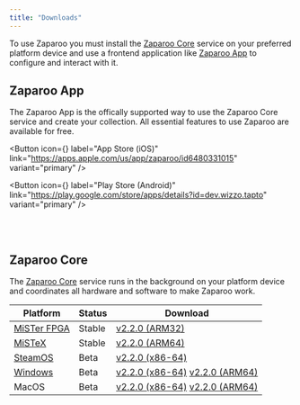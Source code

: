 ```yaml
---
title: "Downloads"
---
```


To use Zaparoo you must install the [Zaparoo Core](#zaparoo-core) service on your preferred platform device and use a frontend application like [Zaparoo App](#zaparoo-app) to configure and interact with it.

## Zaparoo App

The Zaparoo App is the offically supported way to use the Zaparoo Core service and create your collection. All essential features to use Zaparoo are available for free.

<Button
  icon={<FAIcon icon="fa-brands fa-apple" />}
  label="App Store (iOS)"
  link="https://apps.apple.com/us/app/zaparoo/id6480331015"
  variant="primary"
/>

<Button
  icon={<FAIcon icon="fa-brands fa-google" />}
  label="Play Store (Android)"
  link="https://play.google.com/store/apps/details?id=dev.wizzo.tapto"
  variant="primary"
/>

<br /> <br />

## Zaparoo Core

The [Zaparoo Core](https://github.com/ZaparooProject/zaparoo-core) service runs in the background on your platform device and coordinates all hardware and software to make Zaparoo work.

| Platform                                            | Status | Download                                                                                                                                                                                                                                             |
| --------------------------------------------------- | ------ | ---------------------------------------------------------------------------------------------------------------------------------------------------------------------------------------------------------------------------------------------------- |
| [MiSTer FPGA](https://wiki.zaparoo.org/MiSTer_FPGA) | Stable | [v2.2.0 (ARM32)](https://github.com/ZaparooProject/zaparoo-core/releases/download/v2.2.0/zaparoo-mister_arm-2.2.0.zip)                                                                                                                               |
| [MiSTeX](https://wiki.zaparoo.org/MiSTeX)           | Stable | [v2.2.0 (ARM64)](https://github.com/ZaparooProject/zaparoo-core/releases/download/v2.2.0/zaparoo-mistex_arm64-2.2.0.zip)                                                                                                                             |
| [SteamOS](https://wiki.zaparoo.org/SteamOS)         | Beta   | [v2.2.0 (x86-64)](https://github.com/ZaparooProject/zaparoo-core/releases/download/v2.2.0/zaparoo-steamos_amd64-2.2.0.zip)                                                                                                                           |
| [Windows](https://wiki.zaparoo.org/Windows)         | Beta   | [v2.2.0 (x86-64)](https://github.com/ZaparooProject/zaparoo-core/releases/download/v2.2.0/zaparoo-windows_amd64-2.2.0.zip) [v2.2.0 (ARM64)](https://github.com/ZaparooProject/zaparoo-core/releases/download/v2.2.0/zaparoo-windows_arm64-2.2.0.zip) |
| MacOS        | Beta   | [v2.2.0 (x86-64)](https://github.com/ZaparooProject/zaparoo-core/releases/download/v2.2.0/zaparoo-mac_amd64-2.2.0.zip) [v2.2.0 (ARM64)](https://github.com/ZaparooProject/zaparoo-core/releases/download/v2.2.0/zaparoo-mac_arm64-2.2.0.zip) |

